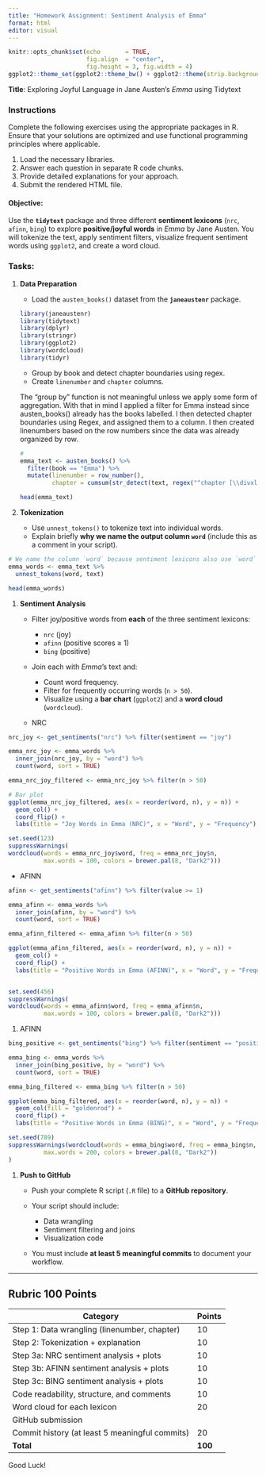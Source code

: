 ```yaml
---
title: "Homework Assignment: Sentiment Analysis of Emma"
format: html
editor: visual
---
```


```r
knitr::opts_chunk$set(echo       = TRUE, 
                      fig.align  = "center",
                      fig.height = 3, fig.width = 4)
ggplot2::theme_set(ggplot2::theme_bw() + ggplot2::theme(strip.background = ggplot2::element_rect(fill = "white")))
```

**Title**: Exploring Joyful Language in Jane Austen’s *Emma* using Tidytext

### **Instructions**

Complete the following exercises using the appropriate packages in R. Ensure that your solutions are optimized and use functional programming principles where applicable.

1.  Load the necessary libraries.
2.  Answer each question in separate R code chunks.
3.  Provide detailed explanations for your approach.
4.  Submit the rendered HTML file.

#### **Objective**:

Use the **`tidytext`** package and three different **sentiment lexicons** (`nrc`, `afinn`, `bing`) to explore **positive/joyful words** in *Emma* by Jane Austen. You will tokenize the text, apply sentiment filters, visualize frequent sentiment words using `ggplot2`, and create a word cloud.

### **Tasks**:

1.  **Data Preparation**

    -   Load the `austen_books()` dataset from the **`janeaustenr`** package.

    ```r

    library(janeaustenr)
    library(tidytext)
    library(dplyr)
    library(stringr)
    library(ggplot2)
    library(wordcloud)
    library(tidyr)
    ```

    -   Group by book and detect chapter boundaries using regex.
    -   Create `linenumber` and `chapter` columns.

    The "group by" function is not meaningful unless we apply some form of aggregation. With that in mind I applied a filter for Emma instead since austen_books() already has the books labelled. I then detected chapter boundaries using Regex, and assigned them to a column. I then created linenumbers based on the row numbers since the data was already organized by row.

    ```r
    # 
    emma_text <- austen_books() %>%
      filter(book == "Emma") %>%
      mutate(linenumber = row_number(),
             chapter = cumsum(str_detect(text, regex("^chapter [\\divxlc]", ignore_case = TRUE))))

    head(emma_text)
    ```

2.  **Tokenization**

    -   Use `unnest_tokens()` to tokenize text into individual words.
    -   Explain briefly **why we name the output column `word`** (include this as a comment in your script).

```r
# We name the column `word` because sentiment lexicons also use `word` as their key, allowing for seamless joins between the lexicons and our tokenized dataset.
emma_words <- emma_text %>%
  unnest_tokens(word, text)

head(emma_words)

```

1.  **Sentiment Analysis**

    -   Filter joy/positive words from **each** of the three sentiment lexicons:

        -   `nrc` (joy)
        -   `afinn` (positive scores ≥ 1)
        -   `bing` (positive)

    -   Join each with *Emma*'s text and:

        -   Count word frequency.
        -   Filter for frequently occurring words (`n > 50`).
        -   Visualize using a **bar chart** (`ggplot2`) and a **word cloud** (`wordcloud`).

    -   NRC

```r
nrc_joy <- get_sentiments("nrc") %>% filter(sentiment == "joy")

emma_nrc_joy <- emma_words %>%
  inner_join(nrc_joy, by = "word") %>%
  count(word, sort = TRUE)

emma_nrc_joy_filtered <- emma_nrc_joy %>% filter(n > 50)

# Bar plot
ggplot(emma_nrc_joy_filtered, aes(x = reorder(word, n), y = n)) +
  geom_col() +
  coord_flip() +
  labs(title = "Joy Words in Emma (NRC)", x = "Word", y = "Frequency")

set.seed(123)
suppressWarnings(
wordcloud(words = emma_nrc_joy$word, freq = emma_nrc_joy$n,
          max.words = 100, colors = brewer.pal(8, "Dark2")))

```

-   AFINN

```r
afinn <- get_sentiments("afinn") %>% filter(value >= 1)

emma_afinn <- emma_words %>%
  inner_join(afinn, by = "word") %>%
  count(word, sort = TRUE)

emma_afinn_filtered <- emma_afinn %>% filter(n > 50)

ggplot(emma_afinn_filtered, aes(x = reorder(word, n), y = n)) +
  geom_col() +
  coord_flip() +
  labs(title = "Positive Words in Emma (AFINN)", x = "Word", y = "Frequency")


set.seed(456)
suppressWarnings(
wordcloud(words = emma_afinn$word, freq = emma_afinn$n,
          max.words = 100, colors = brewer.pal(8, "Dark2")))
```

1.  AFINN

```r
bing_positive <- get_sentiments("bing") %>% filter(sentiment == "positive")

emma_bing <- emma_words %>%
  inner_join(bing_positive, by = "word") %>%
  count(word, sort = TRUE)

emma_bing_filtered <- emma_bing %>% filter(n > 50)

ggplot(emma_bing_filtered, aes(x = reorder(word, n), y = n)) +
  geom_col(fill = "goldenrod") +
  coord_flip() +
  labs(title = "Positive Words in Emma (BING)", x = "Word", y = "Frequency")

set.seed(789)
suppressWarnings(wordcloud(words = emma_bing$word, freq = emma_bing$n,
          max.words = 200, colors = brewer.pal(8, "Dark2"))
)


```

1.  **Push to GitHub**

    -   Push your complete R script (`.R` file) to a **GitHub repository**.

    -   Your script should include:

        -   Data wrangling
        -   Sentiment filtering and joins
        -   Visualization code

    -   You must include **at least 5 meaningful commits** to document your workflow.

------------------------------------------------------------------------

## **Rubric 100 Points**

| Category                                       | Points  |
|------------------------------------------------|---------|
| Step 1: Data wrangling (linenumber, chapter)   | 10      |
| Step 2: Tokenization + explanation             | 10      |
| Step 3a: NRC sentiment analysis + plots        | 10      |
| Step 3b: AFINN sentiment analysis + plots      | 10      |
| Step 3c: BING sentiment analysis + plots       | 10      |
| Code readability, structure, and comments      | 10      |
| Word cloud for each lexicon                    | 20      |
| GitHub submission                              |         |
| Commit history (at least 5 meaningful commits) | 20      |
| **Total**                                      | **100** |

Good Luck!
